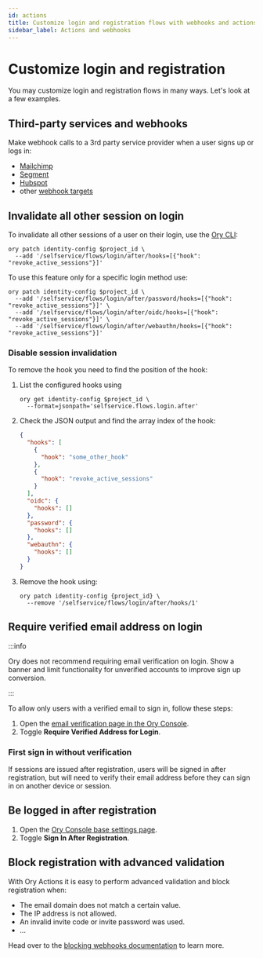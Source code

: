 ```yaml
---
id: actions
title: Customize login and registration flows with webhooks and actions
sidebar_label: Actions and webhooks
---
```


# Customize login and registration

You may customize login and registration flows in many ways. Let's look at a few examples.

## Third-party services and webhooks

Make webhook calls to a 3rd party service provider when a user signs up or logs in:

- [Mailchimp](../../kratos/hooks/05_webhooks-integrations.mdx#mailchimp)
- [Segment](../../kratos/hooks/05_webhooks-integrations.mdx#segment)
- [Hubspot](../../kratos/hooks/05_webhooks-integrations.mdx#hubspot)
- other [webhook targets](../../kratos/hooks/01_configure-hooks.mdx#webhooks)

## Invalidate all other session on login

To invalidate all other sessions of a user on their login, use the [Ory CLI](../../guides/cli/01_installation.mdx):

```shell
ory patch identity-config $project_id \
  --add '/selfservice/flows/login/after/hooks=[{"hook": "revoke_active_sessions"}]'
```

To use this feature only for a specific login method use:

```shell
ory patch identity-config $project_id \
  --add '/selfservice/flows/login/after/password/hooks=[{"hook": "revoke_active_sessions"}]' \
  --add '/selfservice/flows/login/after/oidc/hooks=[{"hook": "revoke_active_sessions"}]' \
  --add '/selfservice/flows/login/after/webauthn/hooks=[{"hook": "revoke_active_sessions"}]'
```

### Disable session invalidation

To remove the hook you need to find the position of the hook:

1. List the configured hooks using

   ```shell
   ory get identity-config $project_id \
     --format=jsonpath='selfservice.flows.login.after'
   ```

2. Check the JSON output and find the array index of the hook:

   ```json
   {
     "hooks": [
       {
         "hook": "some_other_hook"
       },
       {
         "hook": "revoke_active_sessions"
       }
     ],
     "oidc": {
       "hooks": []
     },
     "password": {
       "hooks": []
     },
     "webauthn": {
       "hooks": []
     }
   }
   ```

3. Remove the hook using:

   ```shell
   ory patch identity-config {project_id} \
     --remove '/selfservice/flows/login/after/hooks/1'
   ```

## Require verified email address on login

:::info

Ory does not recommend requiring email verification on login. Show a banner and limit functionality for unverified accounts to
improve sign up conversion.

:::

To allow only users with a verified email to sign in, follow these steps:

1. Open the [email verification page in the Ory Console](https://console.ory.sh/projects/current/verification).
2. Toggle **Require Verified Address for Login**.

### First sign in without verification

If sessions are issued after registration, users will be signed in after registration, but will need to verify their email address
before they can sign in on another device or session.


## Be logged in after registration

1. Open the [Ory Console base settings page](https://console.ory.sh/projects/current/auth).
2. Toggle **Sign In After Registration**.

## Block registration with advanced validation

With Ory Actions it is easy to perform advanced validation and block registration when:

- The email domain does not match a certain value.
- The IP address is not allowed.
- An invalid invite code or invite password was used.
- ...

Head over to the [blocking webhooks documentation](../../kratos/hooks/01_configure-hooks.mdx#flow-interrupting-webhooks) to learn
more.
